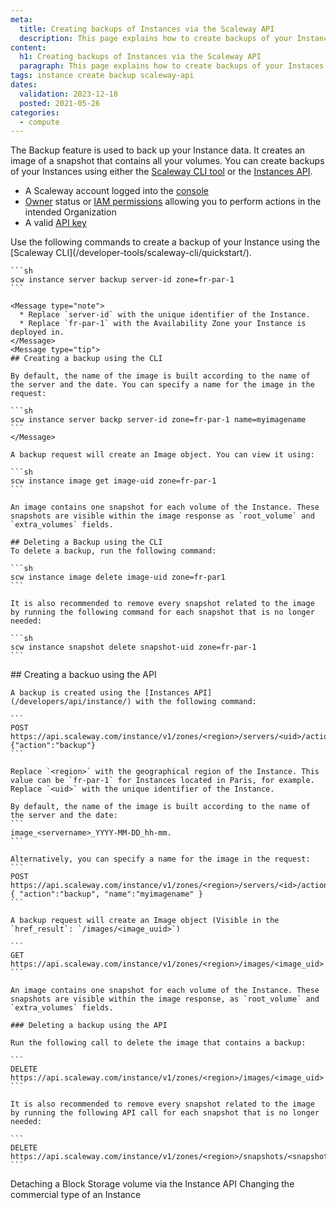 ```yaml
---
meta:
  title: Creating backups of Instances via the Scaleway API
  description: This page explains how to create backups of your Instances with the Scaleway API
content:
  h1: Creating backups of Instances via the Scaleway API
  paragraph: This page explains how to create backups of your Instaces with the Scaleway API
tags: instance create backup scaleway-api
dates:
  validation: 2023-12-18
  posted: 2021-05-26
categories:
  - compute
---
```


The Backup feature is used to back up your Instance data. It creates an image of a snapshot that contains all your volumes. You can create backups of your Instances using either the [Scaleway CLI tool](/developer-tools/scaleway-cli/quickstart/) or the [Instances API](/developers/api/instance/).

<Macro id="requirements" />

- A Scaleway account logged into the [console](https://console.scaleway.com)
- [Owner](/identity-and-access-management/iam/concepts/#owner) status or [IAM permissions](/identity-and-access-management/iam/concepts/#permission) allowing you to perform actions in the intended Organization
- A valid [API key](/identity-and-access-management/iam/how-to/create-api-keys/)


<Tabs id="createbackup">

  <TabsTab label="CLI">
    Use the following commands to create a backup of your Instance using the [Scaleway CLI](/developer-tools/scaleway-cli/quickstart/).

    ```sh
    scw instance server backup server-id zone=fr-par-1
    ```

    <Message type="note">
      * Replace `server-id` with the unique identifier of the Instance.
      * Replace `fr-par-1` with the Availability Zone your Instance is deployed in.
    </Message>
    <Message type="tip">
    ## Creating a backup using the CLI

    By default, the name of the image is built according to the name of the server and the date. You can specify a name for the image in the request:

    ```sh
    scw instance server backp server-id zone=fr-par-1 name=myimagename
    ```
    </Message>

    A backup request will create an Image object. You can view it using:

    ```sh
    scw instance image get image-uid zone=fr-par-1
    ```

    An image contains one snapshot for each volume of the Instance. These snapshots are visible within the image response as `root_volume` and `extra_volumes` fields.

    ## Deleting a Backup using the CLI
    To delete a backup, run the following command:

    ```sh
    scw instance image delete image-uid zone=fr-par1
    ```

    It is also recommended to remove every snapshot related to the image by running the following command for each snapshot that is no longer needed:

    ```sh
    scw instance snapshot delete snapshot-uid zone=fr-par-1
    ```
  </TabsTab>

  <TabsTab label="API">
    ## Creating a backuo using the API

    A backup is created using the [Instances API](/developers/api/instance/) with the following command:

    ```
    POST https://api.scaleway.com/instance/v1/zones/<region>/servers/<uid>/action
    {"action":"backup"}
    ```

    Replace `<region>` with the geographical region of the Instance. This value can be `fr-par-1` for Instances located in Paris, for example. Replace `<uid>` with the unique identifier of the Instance.

    By default, the name of the image is built according to the name of the server and the date:
    ```
    image_<servername>_YYYY-MM-DD_hh-mm.
    ```

    Alternatively, you can specify a name for the image in the request:
    ```
    POST https://api.scaleway.com/instance/v1/zones/<region>/servers/<id>/action
    { "action":"backup", "name":"myimagename" }
    ```

    A backup request will create an Image object (Visible in the `href_result`: `/images/<image_uuid>`)

    ```
    GET https://api.scaleway.com/instance/v1/zones/<region>/images/<image_uid>
    ```

    An image contains one snapshot for each volume of the Instance. These snapshots are visible within the image response, as `root_volume` and `extra_volumes` fields.

    ### Deleting a backup using the API

    Run the following call to delete the image that contains a backup:

    ```
    DELETE https://api.scaleway.com/instance/v1/zones/<region>/images/<image_uid>
    ```

    It is also recommended to remove every snapshot related to the image by running the following API call for each snapshot that is no longer needed:

    ```
    DELETE https://api.scaleway.com/instance/v1/zones/<region>/snapshots/<snapshot_uid>
    ```
  </TabsTab>
</Tabs>

<Navigation>
  <PreviousButton to="/compute/instances/api-cli/detaching-a-volume/">Detaching a Block Storage volume via the Instance API</PreviousButton>
  <NextButton to="/compute/instances/api-cli/migrating-instances/">Changing the commercial type of an Instance</NextButton>
</Navigation>